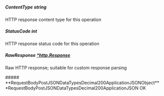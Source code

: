 
##### **ContentType** string
HTTP response content type for this operation

##### **StatusCode** int
HTTP response status code for this operation

##### **RawResponse** [*http.Response](https://pkg.go.dev/net/http#Response)
Raw HTTP response; suitable for custom response parsing

<Collapsible>
    ##### **RequestBodyPostJSONDataTypesDecimal200ApplicationJSONObject** *RequestBodyPostJSONDataTypesDecimal200ApplicationJSON
    OK
    <Collapsible.Break/>
    <RequestBodyPostJSONDataTypesDecimal200ApplicationJSON/>
</Collapsible>


